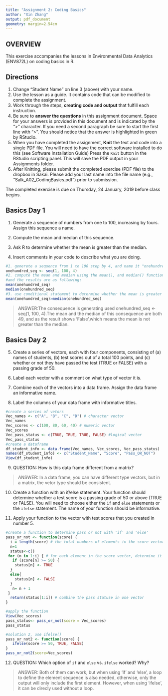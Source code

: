 ```yaml
---
title: "Assignment 2: Coding Basics"
author: "Xin Zhang"
output: pdf_document
geometry: margin=2.54cm
---
```


## OVERVIEW

This exercise accompanies the lessons in Environmental Data Analytics (ENV872L) on coding basics in R. 

## Directions
1. Change "Student Name" on line 3 (above) with your name.
2. Use the lesson as a guide. It contains code that can be modified to complete the assignment.
3. Work through the steps, **creating code and output** that fulfill each instruction.
4. Be sure to **answer the questions** in this assignment document.
Space for your answers is provided in this document and is indicated by the ">" character.
If you need a second paragraph be sure to start the first line with ">".
You should notice that the answer is highlighted in green by RStudio. 
6. When you have completed the assignment, **Knit** the text and code into a single PDF file.
You will need to have the correct software installed to do this (see Software Installation Guide)
Press the `Knit` button in the RStudio scripting panel.
This will save the PDF output in your Assignments folder.
8. After Knitting, please submit the completed exercise (PDF file) to the dropbox in Sakai. Please add your last name into the file name (e.g., "Salk_A02_CodingBasics.pdf") prior to submission.

The completed exercise is due on Thursday, 24 January, 2019 before class begins.

## Basics Day 1

1. Generate a sequence of numbers from one to 100, increasing by fours. Assign this sequence a name. 

2. Compute the mean and median of this sequence. 

3. Ask R to determine whether the mean is greater than the median. 

4. Insert comments in your code to describe what you are doing.

```r
#1. generete a sequence from 1 to 100 step by 4, and name it "onehundred_seq"
onehundred_seq <- seq(1, 100, 4)
#2. compute the mean and median using the mean(), and median() function, 
#and the results are as following:
mean(onehundred_seq)
median(onehundred_seq)
#3. use conditional statement to determine whether the mean is greater than the median
mean(onehundred_seq)>median(onehundred_seq)
```
>ANSWER:The consequence is generating used onehundred_seq <- seq(1, 100, 4).The mean and the median of this consequence are both 49, and as the result shows 'False',which means the mean is not greater than the median.

## Basics Day 2

5. Create a series of vectors, each with four components, consisting of (a) names of students, (b) test scores out of a total 100 points, and (c) whether or not they have passed the test (TRUE or FALSE) with a passing grade of 50.

6. Label each vector with a comment on what type of vector it is.

7. Combine each of the vectors into a data frame. Assign the data frame an informative name.

8. Label the columns of your data frame with informative titles.

```r
#create a series of vetors
Vec_names <- c("A", "B", "C", "D") # character vector
Vec_names
Vec_scores <- c(100, 80, 60, 40) # numeric vector
Vec_scores
Vec_pass_status <- c(TRUE, TRUE, TRUE, FALSE) #logical vector
Vec_pass_status
#create a dataframe
df_student_info <- data.frame(Vec_names, Vec_scores, Vec_pass_status)
names(df_student_info) <- c("Student_Name", "Score", "Pass_OR_NOT")
View(df_student_info)
```

9. QUESTION: How is this data frame different from a matrix?

> ANSWER: In a data frame, you can have different type vectors, but in a matrix, the vetor type should be consistent. 

10. Create a function with an if/else statement. Your function should determine whether a test score is a passing grade of 50 or above (TRUE or FALSE). You will need to choose either the `if` and `else` statements or the `ifelse` statement. The name of your function should be informative.

11. Apply your function to the vector with test scores that you created in number 5. 

```r
#create a function to determine pass or not with 'if' and 'else'
pass_or_not <- function(score) {
  i = length(score) # the total numbers of elements in the score vector
  n=1
  status<-c()
 for (n in 1:i) { # for each element in the score vector, determine it is pass or not
   if (score[n] >= 50) {
    status[n] <- TRUE
  }
  else{
    status[n] <- FALSE
  }
   n= n + 1
 }
  return(status[1:i]) # combine the pass statuse in one vector
}

#apply the function 
View(Vec_scores)
pass_status<- pass_or_not(score = Vec_scores)
pass_status

#solution 2, use ifelse()
pass_or_not2 <- function(score) {
   ifelse(score >= 50, TRUE, FALSE)
}
pass_or_not2(score=Vec_scores)

```

12. QUESTION: Which option of `if` and `else` vs. `ifelse` worked? Why?

> ANSWER: Both of them can work, but when using 'if' and 'else', a loop to define the element sequence is also needed, otherwise, only the output will only include the first element. However, when using 'ifelse', it can be direcly used without a loop.
